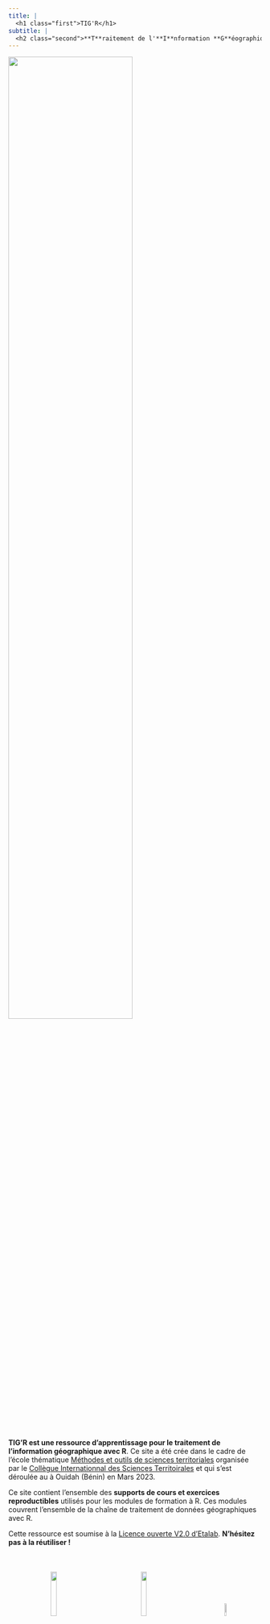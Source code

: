 ```yaml
---
title: |
  <h1 class="first">TIG'R</h1>
subtitle: |
  <h2 class="second">**T**raitement de l'**I**nformation **G**éographique avec **R**</h2>
---
```


::: column-margin
<a href="http://localhost:6276/" class="quarto-color-scheme-toggle nav-link" onclick="window.quartoToggleColorScheme(); return false;" title="Toggle dark mode">![](img/logo.png){width="70%"}</a>
:::

**TIG'R est une ressource d'apprentissage pour le traitement de l'information géographique avec R**. Ce site a été crée dans le cadre de l'école thématique [Méthodes et outils de sciences territoriales](https://ee2023.netlify.app/) organisée par le [Collègue Internationnal des Sciences Territoirales](https://cist.cnrs.fr/) et qui s'est déroulée au à Ouidah (Bénin) en Mars 2023.

Ce site contient l'ensemble des **supports de cours et exercices reproductibles** utilisés pour les modules de formation à R. Ces modules couvrent l'ensemble de la chaîne de traitement de données géographiques avec R.

Cette ressource est soumise à la [Licence ouverte V2.0 d'Etalab](https://www.etalab.gouv.fr/licence-ouverte-open-licence/). **N'hésitez pas à la réutiliser !**

::: {style="text-align:center;margin-top:50px"}
![](img/R.png){width="15%"} ![](img/geolocalisation.png){width="15%" style="margin-left:100px"} ![](img/etalab.gif){width="8%" style="margin-left:100px;margin-top:5px;"}
:::
